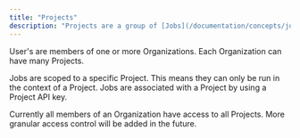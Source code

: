 ```yaml
---
title: "Projects"
description: "Projects are a group of [Jobs](/documentation/concepts/jobs) with [Environments](/documentation/concepts/environments-endpoints)"
---
```


<Snippet file="v2-deprecation-warning.mdx" />

User's are members of one or more Organizations. Each Organization can have many Projects.

Jobs are scoped to a specific Project. This means they can only be run in the context of a Project. Jobs are associated with a Project by using a Project API key.

Currently all members of an Organization have access to all Projects. More granular access control will be added in the future.
